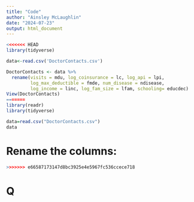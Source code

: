 ```yaml
---
title: "Code"
author: "Ainsley McLaughlin"
date: "2024-07-23"
output: html_document
---
```


```r
<<<<<<< HEAD
library(tidyverse)

data<-read.csv('DoctorContacts.csv')

DoctorContacts <- data %>%
  rename(visits = mdu, log_coinsurance = lc, log_api = lpi,
         log_max_deductible = fmde, num_disease = ndisease,
         log_income = linc, log_fam_size = lfam, schooling= educdec)
View(DoctorContacts)
=======
library(readr)
library(tidyverse)
```
```r
data=read.csv("DoctorContacts.csv")
data
```
# Rename the columns:
```r
>>>>>>> e66587173147d8bc3925e4e5967fc536ccece718
```
# Q

